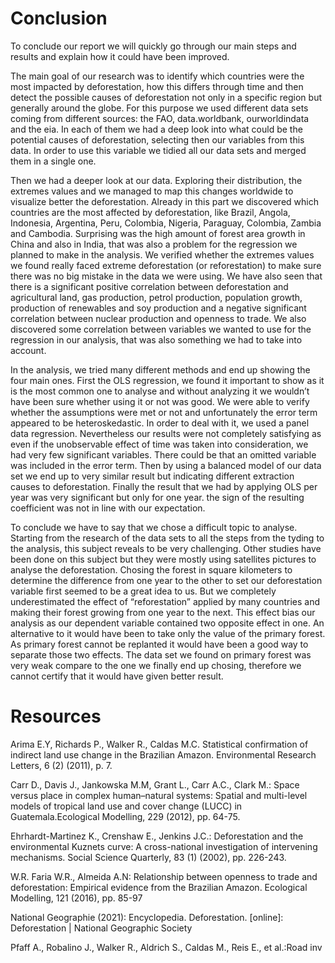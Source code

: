 # Conclusion

To conclude our report we will quickly go through our main steps and results and explain how it could have been improved. 

The main goal of our research was to identify which countries were the most impacted by deforestation, how this differs through time and then detect the possible causes of deforestation not only in a specific region but generally around the globe. For this purpose we used different data sets coming from different sources: the FAO, data.worldbank, ourworldindata and the eia. In each of them we had a deep look into what could be the potential causes of deforestation, selecting then our variables from this data. In order to use this variable we tidied all our data sets and merged them in a single one.

Then we had a deeper look at our data. Exploring their distribution, the extremes values and we managed to map this changes worldwide to visualize better the deforestation. Already in this part we discovered which countries are the most affected by deforestation, like Brazil, Angola, Indonesia, Argentina, Peru, Colombia, Nigeria, Paraguay, Colombia, Zambia and Cambodia. Surprising was the high amount of forest area growth in China and also in India, that was also a problem for the regression we planned to make in the analysis. We verified whether the extremes values we found really faced extreme deforestation (or reforestation) to make sure there was no big mistake in the data we were using. We have also seen that there is a significant positive correlation between deforestation and agricultural land, gas production, petrol production, population growth, production of renewables and soy production and a negative significant correlation between nuclear production and openness to trade. We also discovered some correlation between variables we wanted to use for the regression in our analysis, that was also something we had to take into account.

In the analysis, we tried many different methods and end up showing the four main ones. First the OLS regression, we found it important to show as it is the most common one to analyse and without analyzing it we wouldn't have been sure whether using it or not was good. We were able to verify whether the assumptions were met or not and unfortunately the error term appeared to be heteroskedastic. In order to deal with it, we used a panel data regression. Nevertheless our results were not completely satisfying as even if the unobservable effect of time was taken into consideration, we had very few significant variables. There could be that an omitted variable was included in the error term. Then by using a balanced model of our data set we end up to very similar result but indicating different extraction causes to deforestation. Finally the result that we had by applying OLS per year was very significant but only for one year. the sign of the resulting coefficient was not in line with our expectation. 

To conclude we have to say that we chose a difficult topic to analyse. Starting from the research of the data sets to all the steps from the tyding to the analysis, this subject reveals to be very challenging. Other studies have been done on this subject but they were mostly using satellites pictures to analyse the deforestation. Chosing the forest in square kilometers to determine the difference from one year to the other to set our deforestation variable first seemed to be a great idea to us. But we completely underestimated the effect of "reforestation" applied by many countries and making their forest growing from one year to the next. This effect bias our analysis as our dependent variable contained two opposite effect in one. An alternative to it would have been to take only the value of the primary forest. As primary forest cannot be replanted it would have been a good way to separate those two effects. The data set we found on primary forest was very weak compare to the one we finally end up chosing, therefore we cannot certify that it would have given better result.


# Resources

Arima E.Y, Richards P., Walker R., Caldas M.C. Statistical confirmation of indirect land use change in the Brazilian Amazon. Environmental Research Letters, 6 (2) (2011), p. 7.

Carr D., Davis J., Jankowska M.M, Grant L., Carr A.C., Clark M.: Space versus place in complex human–natural systems: Spatial and multi-level models of tropical land use and cover change (LUCC) in Guatemala.Ecological Modelling, 229 (2012), pp. 64-75.

Ehrhardt-Martinez K., Crenshaw E., Jenkins J.C.: Deforestation and the environmental Kuznets curve: A cross-national investigation of intervening mechanisms. Social Science Quarterly, 83 (1) (2002), pp. 226-243.

W.R. Faria W.R., Almeida A.N: Relationship between openness to trade and deforestation: Empirical evidence from the Brazilian Amazon. Ecological Modelling, 121 (2016), pp. 85-97

National Geographie (2021): Encyclopedia. Deforestation. [online]: Deforestation | National Geographic Society

Pfaff A., Robalino J., Walker R., Aldrich S., Caldas M., Reis E., et al.:Road inv

